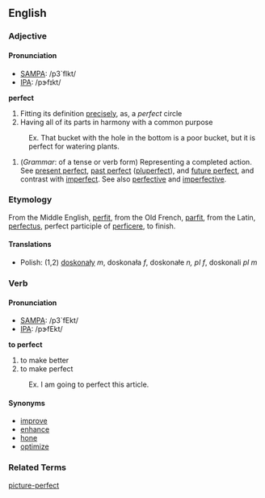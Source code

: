 ==English==

===Adjective===
====Pronunciation====
*[[w:SAMPA|SAMPA]]: /p3`fIkt/
*[[w:IPA|IPA]]: /pɝfɪkt/

'''perfect'''
# Fitting its definition [[precise]]ly, as, a ''perfect'' circle
# Having all of its parts in harmony with a common purpose
:Ex. That bucket with the hole in the bottom is a poor bucket, but it is perfect for watering plants.
# (''Grammar'': of a tense or verb form) Representing a completed action.  See [[present perfect]], [[past perfect]] ([[pluperfect]]), and [[future perfect]], and contrast with [[imperfect]].  See also [[perfective]] and [[imperfective]].

===Etymology===
From the Middle English, [[perfit]], from the Old French, [[parfit]], from the Latin, [[perfectus]], perfect participle of [[perficere]], to finish.

====Translations====
*Polish: (1,2) [[doskonały]] ''m'', doskonała ''f'', doskonałe ''n, pl f'', doskonali ''pl m''

===Verb===
====Pronunciation====
*[[w:SAMPA|SAMPA]]: /p3`fEkt/
*[[w:IPA|IPA]]: /pɝfEkt/

'''to perfect'''
#to make better
#to make perfect
:Ex. I am going to perfect this article.

====Synonyms====
*[[improve]]
*[[enhance]]
*[[hone]]
*[[optimize]]

===Related Terms===
[[picture-perfect]]